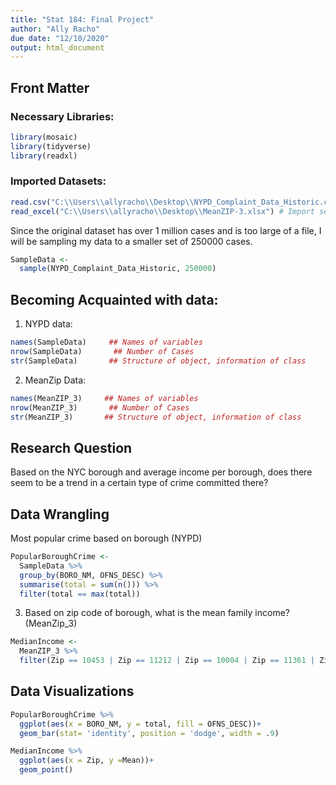 ```yaml
---
title: "Stat 184: Final Project"
author: "Ally Racho"
due date: "12/10/2020"
output: html_document
---
```


## Front Matter

### Necessary Libraries:
```r
library(mosaic)
library(tidyverse)
library(readxl)
```

### Imported Datasets:
```r
read.csv("C:\\Users\\allyracho\\Desktop\\NYPD_Complaint_Data_Historic.csv") # Import primary source
read_excel("C:\\Users\\allyracho\\Desktop\\MeanZIP-3.xlsx") # Import secondary source
```
Since the original dataset has over 1 million cases and is too large of a file, I will be sampling my data to a smaller set of 250000 cases. 
```r
SampleData <-
  sample(NYPD_Complaint_Data_Historic, 250000)
```

## Becoming Acquainted with data:

1. NYPD data:
```r
names(SampleData)     ## Names of variables
nrow(SampleData)       ## Number of Cases
str(SampleData)       ## Structure of object, information of class
```

2. MeanZip Data:
```r
names(MeanZIP_3)     ## Names of variables
nrow(MeanZIP_3)       ## Number of Cases
str(MeanZIP_3)       ## Structure of object, information of class
```

## Research Question

Based on the NYC borough and average income per borough, does there seem to be a trend in a certain type of crime committed there?

## Data Wrangling

Most popular crime based on borough (NYPD)
```r
PopularBoroughCrime <-
  SampleData %>%
  group_by(BORO_NM, OFNS_DESC) %>%
  summarise(total = sum(n())) %>%
  filter(total == max(total))
```

3. Based on zip code of borough, what is the mean family income? (MeanZip_3)
```r
MedianIncome <- 
  MeanZIP_3 %>%
  filter(Zip == 10453 | Zip == 11212 | Zip == 10004 | Zip == 11361 | Zip == 10314)
```
## Data Visualizations

```r
PopularBoroughCrime %>%
  ggplot(aes(x = BORO_NM, y = total, fill = OFNS_DESC))+
  geom_bar(stat= 'identity', position = 'dodge', width = .9)
```

```r
MedianIncome %>%
  ggplot(aes(x = Zip, y =Mean))+
  geom_point()
```

## 
